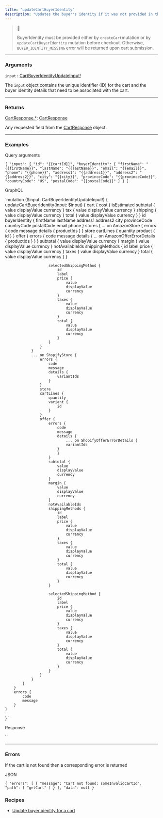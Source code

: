```yaml
---
title: "updateCartBuyerIdentity"
description: "Updates the buyer's identity if it was not provided in the createCart mutation."
---
```


> 📘
> 
> BuyerIdentity must be provided either by `createCart`mutation or by `updateCartBuyerIdentity` mutation before checkout. Otherwise, `BUYER_IDENTITY_MISSING` error will be returned upon cart submission.

---

### Arguments

`input` : [CartBuyerIdentityUpdateInput!](https://rye-docs.readme.io/reference/cartbuyeridentityupdateinput)

The `input` object contains the unique identifier (ID) for the cart and the buyer identity details that need to be associated with the cart.

---

### Returns

[CartResponse.\*](/reference/cartresponse#fields): [CartResponse](/reference/cartresponse)

Any requested field from the [CartResponse](/reference/cartresponse) object.

---

### Examples

Query arguments

`{
    "input": {
        "id": "{{cartId}}",
        "buyerIdentity": {
            "firstName": "{{firstName}}",
            "lastName": "{{lastName}}",
            "email": "{{email}}",
            "phone": "{{phone}}",
            "address1": "{{address1}}",
            "address2": "{{address2}}",
            "city": "{{city}}",
            "provinceCode": "{{provinceCode}}",
            "countryCode": "US",
            "postalCode": "{{postalCode}}"
        }
    }
}
`

GraphQL

`mutation ($input: CartBuyerIdentityUpdateInput!) {
    updateCartBuyerIdentity(input: $input) {
        cart {
            cost {
                isEstimated
                subtotal {
                    value
                    displayValue
                    currency
                }
                tax {
                    value
                    displayValue
                    currency
                }
                shipping {
                    value
                    displayValue
                    currency
                }
                total {
                    value
                    displayValue
                    currency
                }
            }
            id
            buyerIdentity {
                firstName
                lastName
                address1
                address2
                city
                provinceCode
                countryCode
                postalCode
                email
                phone
            }
            stores {
                ... on AmazonStore {
                    errors {
                        code
                        message
                        details {
                            productIds
                        }
                    }
                    store
                    cartLines {
                        quantity
                        product {
                            id
                        }
                    }
                    offer {
                        errors {
                            code
                            message
                            details {
                                ... on AmazonOfferErrorDetails {
                                productIds
                            }
                            }
                        }
                        subtotal {
                            value
                            displayValue
                            currency
                        }
                        margin {
                            value
                            displayValue
                            currency
                        }
                        notAvailableIds
                        shippingMethods {
                            id
                            label
                            price {
                                value
                                displayValue
                                currency
                            }
                            taxes {
                                value
                                displayValue
                                currency
                            }
                            total {
                                value
                                displayValue
                                currency
                            }
                        }

                        selectedShippingMethod {
                            id
                            label
                            price {
                                value
                                displayValue
                                currency
                            }
                            taxes {
                                value
                                displayValue
                                currency
                            }
                            total {
                                value
                                displayValue
                                currency
                            }
                        }
                    }
                }
                ... on ShopifyStore {
                    errors {
                        code
                        message
                        details {
                            variantIds
                        }
                    }
                    store
                    cartLines {
                        quantity
                        variant {
                            id
                        }
                    }
                    offer {
                        errors {
                            code
                            message
                            details {
                                ... on ShopifyOfferErrorDetails {
                                variantIds
                            }
                            }
                        }
                        subtotal {
                            value
                            displayValue
                            currency
                        }
                        margin {
                            value
                            displayValue
                            currency
                        }
                        notAvailableIds
                        shippingMethods {
                            id
                            label
                            price {
                                value
                                displayValue
                                currency
                            }
                            taxes {
                                value
                                displayValue
                                currency
                            }
                            total {
                                value
                                displayValue
                                currency
                            }
                        }

                        selectedShippingMethod {
                            id
                            label
                            price {
                                value
                                displayValue
                                currency
                            }
                            taxes {
                                value
                                displayValue
                                currency
                            }
                            total {
                                value
                                displayValue
                                currency
                            }
                        }
                    }
                }
            }
        }
        errors {
            code
            message
        }
    }
}
`

Response

``

---

### Errors

If the cart is not found then a corresponding error is returned

JSON

`{
    "errors": [
        {
            "message": "Cart not found: someInvalidCartId",
            "path": [
                "getCart"
            ]
        }
    ],
    "data": null
}
`

### Recipes

* [Update buyer identity for a cart](/recipes/update-buyer-identity-for-a-cart)